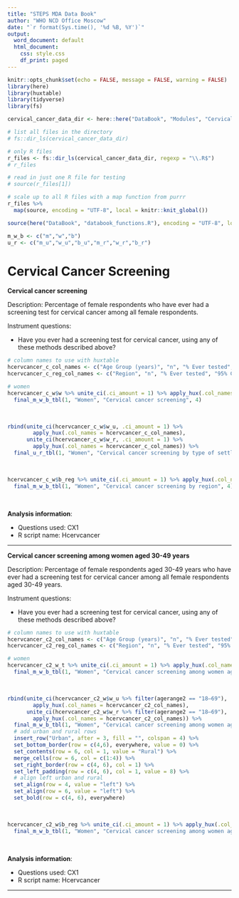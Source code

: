 ```yaml
---
title: "STEPS MDA Data Book"
author: "WHO NCD Office Moscow"
date: "`r format(Sys.time(), '%d %B, %Y')`"
output:
  word_document: default
  html_document:
    css: style.css
    df_print: paged
---
```


```r
knitr::opts_chunk$set(echo = FALSE, message = FALSE, warning = FALSE)
library(here)
library(huxtable)
library(tidyverse)
library(fs)
```

```r
cervical_cancer_data_dir <- here::here("DataBook", "Modules", "CervicalCancerScreening")

# list all files in the directory
# fs::dir_ls(cervical_cancer_data_dir)

# only R files
r_files <- fs::dir_ls(cervical_cancer_data_dir, regexp = "\\.R$") 
# r_files

# read in just one R file for testing
# source(r_files[1])

# scale up to all R files with a map function from purrr
r_files %>% 
  map(source, encoding = "UTF-8", local = knitr::knit_global())
```

```r
source(here("DataBook", "databook_functions.R"), encoding = "UTF-8", local = knitr::knit_global())
```

```r
m_w_b <- c("m","w","b")
u_r <- c("m_u","w_u","b_u","m_r","w_r","b_r")
```

# Cervical Cancer Screening

**Cervical cancer screening**

Description: Percentage of female respondents who have ever had a screening test for cervical cancer among all female respondents.

Instrument questions:

- Have you ever had a screening test for cervical cancer, using any of these methods described above?

```r
# column names to use with huxtable
hcervcancer_c_col_names <- c("Age Group (years)", "n", "% Ever tested", "95% CI")
hcervcancer_c_reg_col_names <- c("Region", "n", "% Ever tested", "95% CI")

# women
hcervcancer_c_w$w %>% unite_ci(.ci_amount = 1) %>% apply_hux(.col_names = hcervcancer_c_col_names) %>% 
  final_m_w_b_tbl(1, "Women", "Cervical cancer screening", 4)
```

<br>

```r
rbind(unite_ci(hcervcancer_c_w$w_u, .ci_amount = 1) %>% 
        apply_hux(.col_names = hcervcancer_c_col_names), 
      unite_ci(hcervcancer_c_w$w_r, .ci_amount = 1) %>% 
        apply_hux(.col_names = hcervcancer_c_col_names)) %>% 
  final_u_r_tbl(1, "Women", "Cervical cancer screening by type of settlement", 4)
```

<br>

```r
hcervcancer_c_w$b_reg %>% unite_ci(.ci_amount = 1) %>% apply_hux(.col_names = hcervcancer_c_col_names) %>% 
  final_m_w_b_tbl(1, "Women", "Cervical cancer screening by region", 4)
```

<br>

**Analysis information**:

-   Questions used: CX1
-   R script name: Hcervcancer

***


**Cervical cancer screening among women aged 30-49 years**

Description: Percentage of female respondents aged 30-49 years who have ever had a screening test for cervical cancer among all female respondents aged 30-49 years.

Instrument questions:

- Have you ever had a screening test for cervical cancer, using any of these methods described above?

```r
# column names to use with huxtable
hcervcancer_c2_col_names <- c("Age Group (years)", "n", "% Ever tested", "95% CI")
hcervcancer_c2_reg_col_names <- c("Region", "n", "% Ever tested", "95% CI")

# women
hcervcancer_c2_w_t %>% unite_ci(.ci_amount = 1) %>% apply_hux(.col_names = hcervcancer_c2_col_names) %>% 
  final_m_w_b_tbl(1, "Women", "Cervical cancer screening among women aged 30-49 years", 4)
```

<br>

```r
rbind(unite_ci(hcervcancer_c2_w$w_u %>% filter(agerange2 == "18–69"), .ci_amount = 1) %>% 
        apply_hux(.col_names = hcervcancer_c2_col_names), 
      unite_ci(hcervcancer_c2_w$w_r %>% filter(agerange2 == "18–69"), .ci_amount = 1) %>% 
        apply_hux(.col_names = hcervcancer_c2_col_names)) %>% 
  final_m_w_b_tbl(1, "Women", "Cervical cancer screening among women aged 30-49 years by type of settlement", 4) %>% 
  # add urban and rural rows
  insert_row("Urban", after = 3, fill = "", colspan = 4) %>%
  set_bottom_border(row = c(4,6), everywhere, value = 0) %>% 
  set_contents(row = 6, col = 1, value = "Rural") %>% 
  merge_cells(row = 6, col = c(1:4)) %>% 
  set_right_border(row = c(4, 6), col = 1) %>%
  set_left_padding(row = c(4, 6), col = 1, value = 8) %>% 
  # align left urban and rural
  set_align(row = 4, value = "left") %>%
  set_align(row = 6, value = "left") %>%
  set_bold(row = c(4, 6), everywhere)
```

<br>

```r
hcervcancer_c2_w$b_reg %>% unite_ci(.ci_amount = 1) %>% apply_hux(.col_names = hcervcancer_c2_col_names) %>% 
  final_m_w_b_tbl(1, "Women", "Cervical cancer screening among women aged 30-49 years by region", 4)
```

<br>

**Analysis information**:

-   Questions used: CX1
-   R script name: Hcervcancer

***


<br> 

<br>
